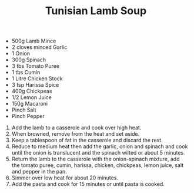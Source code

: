 ﻿---
title: Tunisian Lamb Soup
slug: tunisian
type: brunch
difficulty: easy
category: greek
image: images/tunisian.png
---

<RecipeLayout>

- 500g Lamb Mince
- 2 cloves minced Garlic
- 1 Onion
- 300g Spinach
- 3 tbs Tomato Puree
- 1 tbs Cumin
- 1 Litre Chicken Stock
- 3 tsp Harissa Spice
- 400g Chickpeas
- 1/2 Lemon Juice
- 150g Macaroni
- Pinch Salt
- Pinch Pepper

1. Add the lamb to a casserole and cook over high heat.
1. When browned, remove from the heat and set aside.
1. Keep a tablespoon of fat in the casserole and discard the rest.
1. Reduce to medium heat then add the garlic, onion and spinach and cook until the onion is translucent and the spinach wilted or about 5 minutes.
1. Return the lamb to the casserole with the onion-spinach mixture, add the tomato puree, cumin, harissa, chicken, chickpeas, lemon juice, salt and pepper in the pan.
1. Simmer over low heat for about 20 minutes.
1. Add the pasta and cook for 15 minutes or until pasta is cooked.

</RecipeLayout>
